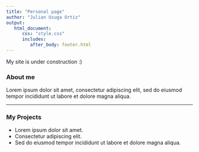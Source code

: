```yaml
---
title: "Personal page"
author: "Julian Usuga Ortiz"
output: 
   html_document:
      css: "style.css"
      includes:
         after_body: footer.html
---
```


My site is under construction :)

### About me
Lorem ipsum dolor sit amet, consectetur adipiscing elit, sed do eiusmod tempor incididunt ut labore et dolore magna aliqua.
<hr />
### My Projects

* Lorem ipsum dolor sit amet.
* Consectetur adipiscing elit.
* Sed do eiusmod tempor incididunt ut labore et dolore magna aliqua.

